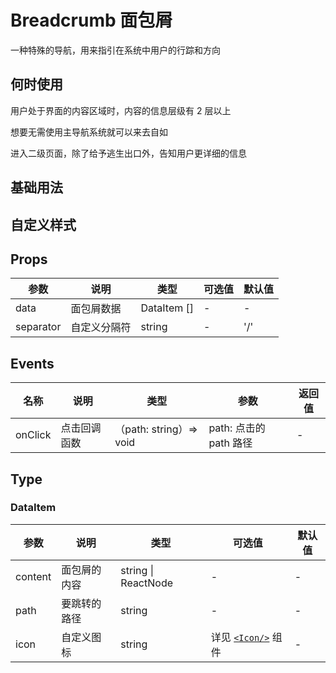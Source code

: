 # Breadcrumb 面包屑

一种特殊的导航，用来指引在系统中用户的行踪和方向

## 何时使用

用户处于界面的内容区域时，内容的信息层级有 2 层以上

想要无需使用主导航系统就可以来去自如

进入二级页面，除了给予逃生出口外，告知用户更详细的信息

## 基础用法


<DemoBase />

## 自定义样式


<DemoIcon />

<!-- ## 带下拉


<DemoDropdown /> -->

## Props

| 参数      | 说明         | 类型        | 可选值 | 默认值 |
| --------- | ------------ | ----------- | ------ | ------ |
| data      | 面包屑数据   | DataItem [] | -      | -      |
| separator | 自定义分隔符 | string      | -      | '/'    |

## Events

| 名称    | 说明         | 类型                    | 参数                   | 返回值 |
| ------- | ------------ | ----------------------- | ---------------------- | ------ |
| onClick | 点击回调函数 | （path: string）=> void | path: 点击的 path 路径 | -      |

## Type

### DataItem

| 参数    | 说明         | 类型                | 可选值                                         | 默认值 |
| ------- | ------------ | ------------------- | ---------------------------------------------- | ------ |
| content | 面包屑的内容 | string \| ReactNode | -                                              | -      |
| path    | 要跳转的路径 | string              | -                                              | -      |
| icon    | 自定义图标   | string              | 详见 [`<Icon/>`](/hiui/zh-CN/docs/icon) 组件 ︎ | -      |
